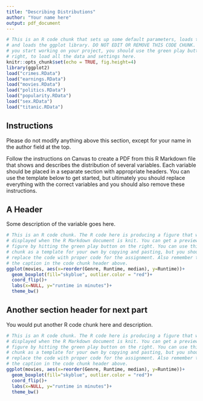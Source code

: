 ```yaml
---
title: "Describing Distributions"
author: "Your name here"
output: pdf_document
---
```


```r
# This is an R code chunk that sets up some default parameters, loads the data,
# and loads the ggplot library. DO NOT EDIT OR REMOVE THIS CODE CHUNK. Whenever
# you start working on your project, you should use the green play button on the
# right, to load all the data and settings here.
knitr::opts_chunk$set(echo = TRUE, fig.height=4)
library(ggplot2)
load("crimes.RData")
load("earnings.RData")
load("movies.RData")
load("politics.RData")
load("popularity.RData")
load("sex.RData")
load("titanic.RData")
```

## Instructions

Please do not modify anything above this section, except for your name in the author field at the top.

Follow the instructions on Canvas to create a PDF from this R Markdown file that shows and describes the distribution of several variables. Each variable should be placed in a separate section with appropriate headers. You can use the template below to get started, but ultimately you should replace everything with the correct variables and you should also remove these instructions.

## A Header

Some description of the variable goes here.

```r
# This is an R code chunk. The R code here is producing a figure that will be
# displayed when the R Markdown document is knit. You can get a preview of this
# figure by hitting the green play button on the right. You can use this R code
# chunk as a template for your own by copying and pasting, but you should
# replace the code with proper code for the assignment. Also remember to change
# the caption in the code chunk header above.
ggplot(movies, aes(x=reorder(Genre, Runtime, median), y=Runtime))+
  geom_boxplot(fill="skyblue", outlier.color = "red")+
  coord_flip()+
  labs(x=NULL, y="runtime in minutes")+
  theme_bw()
```

## Another section header for next part

You would put another R code chunk here and description.

```r
# This is an R code chunk. The R code here is producing a figure that will be
# displayed when the R Markdown document is knit. You can get a preview of this
# figure by hitting the green play button on the right. You can use this R code
# chunk as a template for your own by copying and pasting, but you should
# replace the code with proper code for the assignment. Also remember to change
# the caption in the code chunk header above.
ggplot(movies, aes(x=reorder(Genre, Runtime, median), y=Runtime))+
  geom_boxplot(fill="skyblue", outlier.color = "red")+
  coord_flip()+
  labs(x=NULL, y="runtime in minutes")+
  theme_bw()
```
